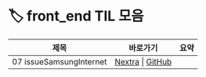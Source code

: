 
# 🏷️ front_end TIL 모음

<LabelIcons />

| 제목 | 바로가기 | 요약 |
|------|----------|------|
| 07 issueSamsungInternet | [Nextra](/til/til-2025/til-07/07-issueSamsungInternet) \| [GitHub](https://github.com/MinHyeok-lee1/TIL/blob/main/2025/07/07-issueSamsungInternet.md) |  |
